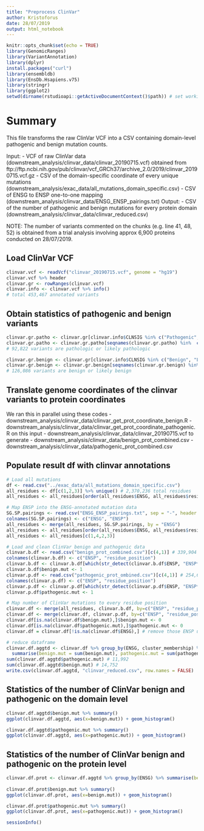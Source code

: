 ---
title: "Preprocess ClinVar"
author: Kristoforus 
date: 28/07/2019
output: html_notebook
---


```{r setup, include=FALSE}
knitr::opts_chunk$set(echo = TRUE)
library(GenomicRanges)
library(VariantAnnotation)
library(dplyr)
install.packages("curl")
library(ensembldb)
library(EnsDb.Hsapiens.v75)
library(stringr)
library(ggplot2)
setwd(dirname(rstudioapi::getActiveDocumentContext()$path)) # set working directory as directory of current file
```


# Summary
This file transforms the raw ClinVar VCF into a CSV containing domain-level pathogenic and benign mutation counts.  

Input: 
- VCF of raw ClinVar data (downstream_analysis/clinvar_data/clinvar_20190715.vcf) obtained from ftp://ftp.ncbi.nih.gov/pub/clinvar/vcf_GRCh37/archive_2.0/2019/clinvar_20190715.vcf.gz
- CSV of the domain-specific coordinate of every unique mutations (downstream_analysis/exac_data/all_mutations_domain_specific.csv)
- CSV of ENSG to ENSP one-to-one mapping (downstream_analysis/clinvar_data/ENSG_ENSP_pairings.txt)
Output: 
- CSV of the number of pathogenic and benign mutations for every protein domain (downstream_analysis/clinvar_data/clinvar_reduced.csv)

NOTE: The number of variants commented on the chunks (e.g.  line 41, 48, 52) is obtained from a trial analysis involving approx 6,900 proteins conducted on 28/07/2019. 


## Load ClinVar VCF 
```{r}
clinvar.vcf <- readVcf("clinvar_20190715.vcf", genome = "hg19")
clinvar.vcf %>% header 
clinvar.gr <- rowRanges(clinvar.vcf)
clinvar.info <- clinvar.vcf %>% info()
# total 453,467 annotated variants
```

## Obtain statistics of pathogenic and benign variants
```{r}
clinvar.gr.patho <- clinvar.gr[clinvar.info$CLNSIG %in% c("Pathogenic", "Likely_pathogenic", "Pathogenic/Likely_pathogenic") %>% unlist] # Filter for only pathogenic variants
clinvar.gr.patho <- clinvar.gr.patho[seqnames(clinvar.gr.patho) %in%  c(1:22,"X","Y")] # filter for only autosomal and sex chromosomes
# 92,822 variants are pathologic or likely pathologic

clinvar.gr.benign <- clinvar.gr[clinvar.info$CLNSIG %in% c("Benign", "Likely_benign", "Benign/Likely_benign") %>% unlist] # Filter for only pathogenic variants
clinvar.gr.benign <- clinvar.gr.benign[seqnames(clinvar.gr.benign) %in%  c(1:22,"X","Y")] # filter for only autosomal and sex chromosomes
# 126,086 variants are benign or likely benign 
```

## Translate genome coordinates of the clinvar variants to protein coordinates
We ran this in parallel using these codes 
- downstream_analysis/clinvar_data/clinvar_get_prot_coordinate_benign.R
- downstream_analysis/clinvar_data/clinvar_get_prot_coordinate_pathogenic.R
on this input 
- downstream_analysis/clinvar_data/clinvar_20190715.vcf
to generate
- downstream_analysis/clinvar_data/benign_prot_combined.csv
- downstream_analysis/clinvar_data/pathogenic_prot_combined.csv


## Populate result df with clinvar annotations
```{r}
# Load all mutations
df <- read.csv("../exac_data/all_mutations_domain_specific.csv")
all_residues <- df[c(1,2,3)] %>% unique() # 2,370,236 total residues 
all_residues <- all_residues[order(all_residues$ENSG, all_residues$residue_position),]

# Map ENSP into the ENSG-annotated mutation data   
SG.SP.pairings <- read.csv("ENSG_ENSP_pairings.txt", sep = "-", header = FALSE)
colnames(SG.SP.pairings) <- c("ENSG", "ENSP")
all_residues <- merge(all_residues, SG.SP.pairings, by = "ENSG")
all_residues <- all_residues[order(all_residues$ENSG, all_residues$residue_position),]
all_residues <- all_residues[c(1,4,2,3)]

# Load and clean ClinVar benign and pathogenic data
clinvar.b.df <- read.csv("benign_prot_combined.csv")[c(4,1)] # 339,904
colnames(clinvar.b.df) <- c("ENSP", "residue_position")
clinvar.b.df <- clinvar.b.df[which(str_detect(clinvar.b.df$ENSP, "ENSP*")),]
clinvar.b.df$benign.mut <- 1 
clinvar.p.df <- read.csv("pathogenic_prot_ombined.csv")[c(4,1)] # 254,684
colnames(clinvar.p.df) <- c("ENSP", "residue_position")
clinvar.p.df <- clinvar.p.df[which(str_detect(clinvar.p.df$ENSP, "ENSP*")),] 
clinvar.p.df$pathogenic.mut <- 1 

# Map number of ClinVar mutations to every residue position
clinvar.df <- merge(all_residues, clinvar.b.df, by=c("ENSP", "residue_position"), all=TRUE)
clinvar.df <- merge(clinvar.df, clinvar.p.df, by=c("ENSP", "residue_position"), all=TRUE)
clinvar.df[is.na(clinvar.df$benign.mut),]$benign.mut <- 0
clinvar.df[is.na(clinvar.df$pathogenic.mut),]$pathogenic.mut <- 0
clinvar.df = clinvar.df[!is.na(clinvar.df$ENSG),] # remove those ENSP unmatched when merging

# reduce dataframe  
clinvar.df.aggtd <- clinvar.df %>% group_by(ENSG, cluster_membership) %>% 
  summarise(benign.mut = sum(benign.mut), pathogenic.mut = sum(pathogenic.mut)) # 36,208 rows
sum(clinvar.df.aggtd$pathogenic.mut) # 11,992
sum(clinvar.df.aggtd$benign.mut) # 14,752
write.csv(clinvar.df.aggtd, "clinvar_reduced.csv", row.names = FALSE)
```

## Statistics of the number of ClinVar benign and pathogenic on the domain level 
```{r}
clinvar.df.aggtd$benign.mut %>% summary()
ggplot(clinvar.df.aggtd, aes(x=benign.mut)) + geom_histogram()

clinvar.df.aggtd$pathogenic.mut %>% summary()
ggplot(clinvar.df.aggtd, aes(x=pathogenic.mut)) + geom_histogram()

```

## Statistics of the number of ClinVar benign and pathogenic on the protein level 
```{r}
clinvar.df.prot <- clinvar.df.aggtd %>% group_by(ENSG) %>% summarise(benign.mut = sum(benign.mut), pathogenic.mut = sum(pathogenic.mut))
  
clinvar.df.prot$benign.mut %>% summary()
ggplot(clinvar.df.prot, aes(x=benign.mut)) + geom_histogram()

clinvar.df.prot$pathogenic.mut %>% summary()
ggplot(clinvar.df.prot, aes(x=pathogenic.mut)) + geom_histogram()
```


```{r}
sessionInfo()
```

